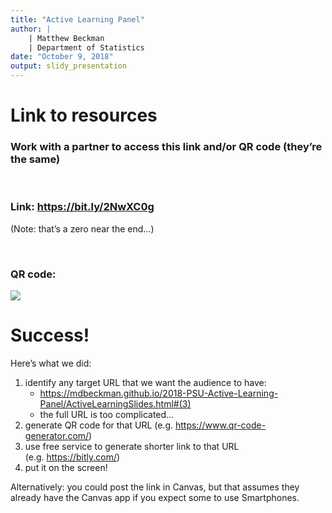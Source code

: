```yaml
---
title: "Active Learning Panel"
author: | 
    | Matthew Beckman
    | Department of Statistics  
date: "October 9, 2018"
output: slidy_presentation
---
```



# Link to resources

### Work with a partner to access this link and/or QR code (they're the same)

<br>

### Link: <https://bit.ly/2NwXC0g> 

(Note: that's a zero near the end...)

<br> 

### QR code:

![](QRcode.png)


# Success!

Here's what we did:

1. identify any target URL that we want the audience to have:
    - <https://mdbeckman.github.io/2018-PSU-Active-Learning-Panel/ActiveLearningSlides.html#(3)>
    - the full URL is too complicated...
2. generate QR code for that URL (e.g. <https://www.qr-code-generator.com/>)
3. use free service to generate shorter link to that URL (e.g. <https://bitly.com/>)
4. put it on the screen!


Alternatively: you could post the link in Canvas, but that assumes they already have the Canvas app if you expect some to use Smartphones.  